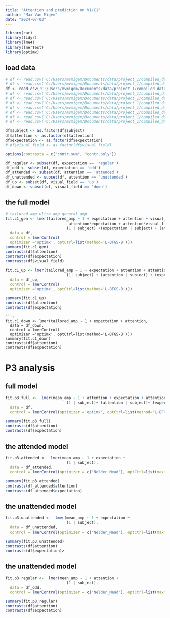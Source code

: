```yaml
---
title: "Attention and prediction on V1/C1"
author: "Max Van Migem"
date: "2024-07-03"
---
```


```r
library(car)
library(tidyr)
library(lme4)
library(lmerTest)
library(optimx)
```

## load data

```r
# df <- read.csv('C:/Users/mvmigem/Documents/data/project_1/compiled_dataframes/p3_df.csv')
# df <- read.csv('C:/Users/mvmigem/Documents/data/project_1/compiled_dataframes/c1_long_df.csv')
df <- read.csv('C:/Users/mvmigem/Documents/data/project_1/compiled_dataframes/c1_long_20ms_df.csv')
# df <- read.csv('C:/Users/mvmigem/Documents/data/project_1/compiled_dataframes/c1_galat_long_df.csv')
# df <- read.csv('C:/Users/mvmigem/Documents/data/project_1/compiled_dataframes/c1_oc_fix_df.csv')
# df <- read.csv('C:/Users/mvmigem/Documents/data/project_1/compiled_dataframes/c1_oc_var_df.csv')
# df <- read.csv('C:/Users/mvmigem/Documents/data/project_1/compiled_dataframes/p3a_oc_df.csv')
# df <- read.csv('C:/Users/mvmigem/Documents/data/project_1/compiled_dataframes/p3b_oc_df.csv')
# df <- read.csv('C:/Users/mvmigem/Documents/data/project_1/compiled_dataframes/p1_oc_df.csv')
# df <- read.csv('C:/Users/mvmigem/Documents/data/project_1/compiled_dataframes/p2_oc_df.csv')

```
```r
df$subject <- as.factor(df$subject)
df$attention <- as.factor(df$attention)
df$expectation <- as.factor(df$expectation)
# df$visual_field <- as.factor(df$visual_field)

options(contrasts = c("contr.sum", "contr.poly"))

df_regular <- subset(df, expectation == 'regular')
df_odd <- subset(df, expectation == 'odd')
df_attended <- subset(df, attention == 'attended')
df_unattended <- subset(df, attention == 'unattended')
df_up <- subset(df, visual_field == 'up')
df_down <- subset(df, visual_field == 'down')
```

## the full model
```r
# tailored_amp ultra_amp general_amp
fit.c1_gen <- lmer(tailored_amp ~ 1 + expectation + attention + visual_field + 
                            attention*expectation + attention*visual_field + expectation*visual_field +
                           (1 | subject) +(expectation | subject) + (attention | subject) + (visual_field | subject),
  data = df, 
  control = lmerControl(
  optimizer ='optimx', optCtrl=list(method='L-BFGS-B')))
summary(fit.c1_gen)
contrasts(df$attention)
contrasts(df$expectation)
contrasts(df$visual_field)
```
```r
fit.c1_up <- lmer(tailored_amp ~ 1 + expectation + attention + attention*expectation +
                           (1| subject) + (attention | subject) + (expectation| subject),
  data = df_up, 
  control = lmerControl(
  optimizer ='optimx', optCtrl=list(method='L-BFGS-B')))

summary(fit.c1_up)
contrasts(df$attention)
contrasts(df$expectation)
```
```
```r
fit.c1_down <- lmer(tailored_amp ~ 1 + expectation + attention,
  data = df_down, 
  control = lmerControl(
  optimizer ='optimx', optCtrl=list(method='L-BFGS-B')))
summary(fit.c1_down)
contrasts(df$attention)
contrasts(df$expectation)
```

# P3 analysis

## full model
```r
fit.p3.full <-  lmer(mean_amp ~ 1 + attention + expectation + attention*expectation +
                           (1 | subject)+ (attention | subject)+ (expectation| subject),
  data = df, 
  control = lmerControl(optimizer ='optimx', optCtrl=list(method='L-BFGS-B')))

summary(fit.p3.full)
contrasts(df$attention)
contrasts(df$expectation)
```

## the attended model
```r
fit.p3.attended <-  lmer(mean_amp ~ 1 + expectation +
                           (1 | subject),
  data = df_attended, 
  control = lmerControl(optimizer = c("Nelder_Mead"), optCtrl=list(maxfun=2e6)))

summary(fit.p3.attended)
contrasts(df_attended$attention)
contrasts(df_attended$expectation)
```

## the unattended model
```r
fit.p3.unattended <-  lmer(mean_amp ~ 1 + expectation +
                           (1 | subject),
  data = df_unattended, 
  control = lmerControl(optimizer = c("Nelder_Mead"), optCtrl=list(maxfun=2e6)))

summary(fit.p3.unattended)
contrasts(df$attention)
contrasts(df$expectation)z

```

## the unattended model
```r
fit.p3.regular <-  lmer(mean_amp ~ 1 + attention +
                           (1 | subject),
  data = df_odd, 
  control = lmerControl(optimizer = c("Nelder_Mead"), optCtrl=list(maxfun=2e6)))

summary(fit.p3.regular)
contrasts(df$attention)
contrasts(df$expectation)

```
